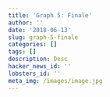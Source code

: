 ```yaml
---
title: 'Graph 5: Finale'
author: ''
date: '2018-06-13'
slug: graph-5-finale
categories: []
tags: []
description: Desc
hacker_news_id: ''
lobsters_id: ''
meta_img: /images/image.jpg
---
```


